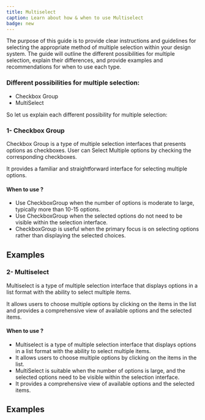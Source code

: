 ```yaml
---
title: Multiselect
caption: Learn about how & when to use Multiselect
badge: new
---
```


The purpose of this guide is to provide clear instructions and guidelines for selecting the appropriate method of multiple selection within your design system. The guide will outline the different possibilities for multiple selection, explain their differences, and provide examples and recommendations for when to use each type.

### Different possibilities for multiple selection:

- Checkbox Group
- MultiSelect

So let us explain each different possibility for multiple selection:

### 1- Checkbox Group

Checkbox Group is a type of multiple selection interfaces that presents options as checkboxes. User can Select Multiple options by checking the corresponding checkboxes.

It provides a familiar and straightforward interface for selecting multiple options.

#### When to use ?

- Use CheckboxGroup when the number of options is moderate to large, typically more than 10-15 options.
- Use CheckboxGroup when the selected options do not need to be visible within the selection interface.
- CheckboxGroup is useful when the primary focus is on selecting options rather than displaying the selected choices.

## Examples

<ComponentDemo file="./multiselect-checkbox-group.demo.tsx" />

### 2- Multiselect

Multiselect is a type of multiple selection interface that displays options in a list format with the ability to select multiple items.

It allows users to choose multiple options by clicking on the items in the list and provides a comprehensive view of available options and the selected items.

#### When to use ?

- Multiselect is a type of multiple selection interface that displays options in a list format with the ability to select multiple items.
- It allows users to choose multiple options by clicking on the items in the list.
- MultiSelect is suitable when the number of options is large, and the selected options need to be visible within the selection interface.
- It provides a comprehensive view of available options and the selected items.

## Examples

<ComponentDemo file="./multiselect.demo.tsx" />
